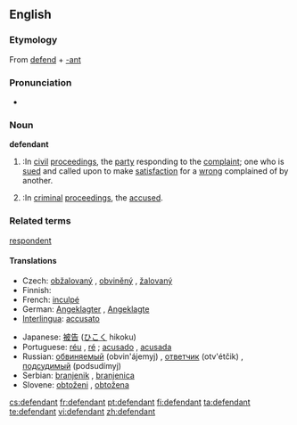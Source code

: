 ==English==
{{wikipedia}}

===Etymology===
From [[defend]] + [[-ant]]

===Pronunciation===
*{{audio|en-us-defendant.ogg|Audio (US)}}

===Noun===
'''defendant'''

# {{law}}:In [[civil]] [[proceedings]], the [[party]] responding to the [[complaint]]; one who is [[sued]] and called upon to make [[satisfaction]] for a [[wrong]] complained of by another.
# {{law}}:In [[criminal]] [[proceedings]], the [[accused]].

===Related terms===

[[respondent]]

====Translations====
{{rfc-level|Translations at L4+ not in L3 POS section (AutoFormat would have corrected level of Related terms)}}
{{trans-top|person prosecuted or sued}}
*Czech: [[obžalovaný]] {{m}}, [[obviněný]] {{m}}, [[žalovaný]] {{m}}
*Finnish: {{t+|fi|vastaaja}}
*French: [[inculpé]]
*German: [[Angeklagter]] {{m}}, [[Angeklagte]] {{f}}
*[[Interlingua]]: [[accusato]]
{{trans-mid}}
*Japanese: [[被告]] ([[ひこく]] hikoku)
*Portuguese: [[réu]] {{m}}, [[ré]] {{f}}; [[acusado]] {{m}}, [[acusada]] {{f}}
*Russian: [[обвиняемый]] (obvin'ájemyj) {{m}}, [[ответчик]] (otv'étčik) {{m}}, [[подсудимый]] (podsudímyj) {{m}}
*Serbian: [[branjenik]] {{m}}, [[branjenica]] {{f}}
*Slovene: [[obtoženi]] {{m}}, [[obtožena]] {{f}}
{{trans-bottom}}

[[cs:defendant]]
[[fr:defendant]]
[[pt:defendant]]
[[fi:defendant]]
[[ta:defendant]]
[[te:defendant]]
[[vi:defendant]]
[[zh:defendant]]
